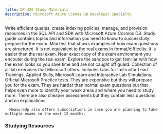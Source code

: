 ```yaml
---
title: DP-420 Study Materials
description: Microsoft Azure Cosmos DB Developer Specialty
---
```


<Card title="Get Started" icon="star"> 
  <LinkCard title="Exam DP-420: Microsoft Azure Cosmos DB Developer Specialty" href="https://learn.microsoft.com/en-us/credentials/certifications/azure-cosmos-db-developer-specialty/?WT.mc_id=studentamb_165290" target="_blank"/>
      Write efficient queries, create indexing policies, manage, and provision resources in the SQL API and SDK with Microsoft Azure Cosmos DB.
  <LinkCard title="DP-420 Study Guide" href="https://learn.microsoft.com/credentials/certifications/resources/study-guides/dp-420?WT.mc_id=studentamb_165290" target="_blank"/>
      Study guide contains topics and information you need to know to successfully prepare for the exam.
  <LinkCard title="Practice Assessment" href="https://learn.microsoft.com/en-us/credentials/certifications/azure-cosmos-db-developer-specialty/practice/assessment?assessment-type=practice&assessmentId=104&practice-assessment-type=certification&WT.mc_id=studentamb_165290" target="_blank"/>
      Mini test that shows examples of how exam questions are structured. It is not equivalent to the real exams in format/difficulty. It is easier than the real exam.
  <LinkCard title="Exam Sandbox" href="https://aka.ms/examdemo" target="_blank"/>
      Near exact copy of the exam environment you encouter during the real exam. Explore the sandbox to get familiar with how the exam looks so you save time and are not caught off guard. 
  <LinkCard title="GitHub Labs" href="https://github.com/MicrosoftLearning/dp-420-cosmos-db-dev" target="_blank"/>
      Collection of all lab exercises that Microsoft offers. Includes Labs for Instructor Lead Trainings, Applied Skills, Microsoft Learn and Interactive Lab Simulations.
</Card>

<Card title="MeasureUp Practice Tests" icon="open-book"> 
<CardGrid>
  <LinkCard title="MeasureUp Assessment" href="https://www.measureup.com/assessment-dp-420-designing-and-implementing-cloud-native-applications-using-microsoft-azure-cosmos-db.html#u44" target="_blank"/>
  <LinkCard title="MeasureUp Practice Test" href="https://www.measureup.com/microsoft-practice-test-dp-420-designing-and-implementing-cloud-native-applications-using-microsoft-azure-cosmos-db.html#u44" target="_blank"/>
</CardGrid>
  <LinkCard title="MeasureUp Subscriptions" href="https://www.measureup.com/subscription-plans-for-individuals#u44" target="_blank"/>
      Official Microsoft Practice tests. They are expensive but they will prepare you for the exam. They are harder than normal exam questions but that helps 
      even more to identify your weak areas and where you need to study more. There are also cheaper assessments but they contain less questions and no explanations.

      MeasureUp also offers subscriptions in case you are planning to take multiple exams in the next 12 months. 
</Card>

### Studying Resources

<Tabs>

  <TabItem label="Text">
  <CardGrid>
    <LinkCard title="Microsoft Learn" href="https://learn.microsoft.com/certifications/exams/dp-420?WT.mc_id=studentamb_165290" target="_blank"/>
  </CardGrid>
  </TabItem>

  <TabItem label="Videos">
  <CardGrid>
    <LinkCard title="On Demand Instructor-led Training Series" href="https://learn.microsoft.com/en-us/shows/on-demand-instructor-led-training-series/?terms=DP-420&WT.mc_id=studentamb_165290&WT.mc_id=studentamb_165290" target="_blank"/>
  </CardGrid>
  </TabItem>

  <TabItem label="Paid">
  <CardGrid>
    <LinkCard title="Microsoft Azure Free Account" href="https://azure.microsoft.com/en-us/offers/ms-azr-0044p?WT.mc_id=studentamb_165290" target="_blank"/> 
  </CardGrid>
  </TabItem>

  <TabItem label="Tests">
  <CardGrid>
    <LinkCard title="Microsoft Learn Practice Assessment" href="https://learn.microsoft.com/en-us/credentials/certifications/azure-cosmos-db-developer-specialty/practice/assessment?assessment-type=practice&assessmentId=104&practice-assessment-type=certification&WT.mc_id=studentamb_165290" target="_blank"/>
    <LinkCard title="MeasureUp Assessment" href="https://www.measureup.com/assessment-dp-420-designing-and-implementing-cloud-native-applications-using-microsoft-azure-cosmos-db.html#u44" target="_blank"/>
    <LinkCard title="MeasureUp Practice Tests" href="https://www.measureup.com/microsoft-practice-test-dp-420-designing-and-implementing-cloud-native-applications-using-microsoft-azure-cosmos-db.html#u44" target="_blank"/>
  </CardGrid>
  </TabItem>

  <TabItem label="Misc">
  <CardGrid>
  </CardGrid>
  </TabItem>
</Tabs>
